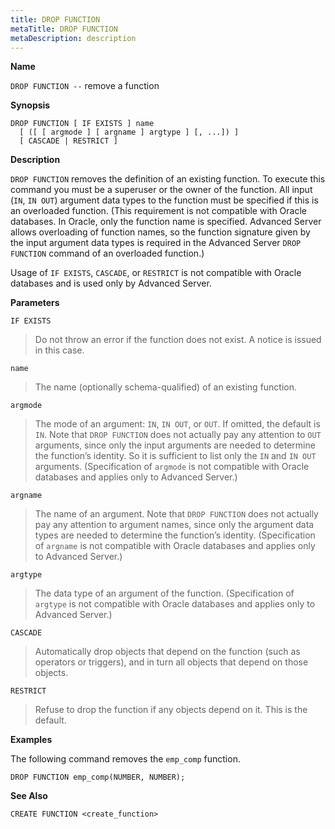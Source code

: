 ```yaml
---
title: DROP FUNCTION
metaTitle: DROP FUNCTION
metaDescription: description
---
```


**Name**

`DROP FUNCTION --` remove a function

**Synopsis**

``` text
DROP FUNCTION [ IF EXISTS ] name
  [ ([ [ argmode ] [ argname ] argtype ] [, ...]) ]
  [ CASCADE | RESTRICT ]
```

**Description**

`DROP FUNCTION` removes the definition of an existing function. To
execute this command you must be a superuser or the owner of the
function. All input (`IN`, `IN OUT`) argument data types to the function
must be specified if this is an overloaded function. (This requirement
is not compatible with Oracle databases. In Oracle, only the function
name is specified. Advanced Server allows overloading of function names,
so the function signature given by the input argument data types is
required in the Advanced Server `DROP FUNCTION` command of an overloaded
function.)

Usage of `IF EXISTS`, `CASCADE`, or `RESTRICT` is not compatible with
Oracle databases and is used only by Advanced Server.

**Parameters**

`IF EXISTS`

> Do not throw an error if the function does not exist. A notice is
> issued in this case.

`name`

> The name (optionally schema-qualified) of an existing function.

`argmode`

> The mode of an argument: `IN`, `IN OUT`, or `OUT`. If omitted, the
> default is `IN`. Note that `DROP FUNCTION` does not actually pay any
> attention to `OUT` arguments, since only the input arguments are
> needed to determine the function’s identity. So it is sufficient to
> list only the `IN` and `IN OUT` arguments. (Specification of `argmode`
> is not compatible with Oracle databases and applies only to Advanced
> Server.)

`argname`

> The name of an argument. Note that `DROP FUNCTION` does not actually
> pay any attention to argument names, since only the argument data
> types are needed to determine the function’s identity. (Specification
> of `argname` is not compatible with Oracle databases and applies only
> to Advanced Server.)

`argtype`

> The data type of an argument of the function. (Specification of
> `argtype` is not compatible with Oracle databases and applies only to
> Advanced Server.)

`CASCADE`

> Automatically drop objects that depend on the function (such as
> operators or triggers), and in turn all objects that depend on those
> objects.

`RESTRICT`

> Refuse to drop the function if any objects depend on it. This is the
> default.

**Examples**

The following command removes the `emp_comp` function.

``` text
DROP FUNCTION emp_comp(NUMBER, NUMBER);
```

**See Also**

`CREATE FUNCTION <create_function>`
